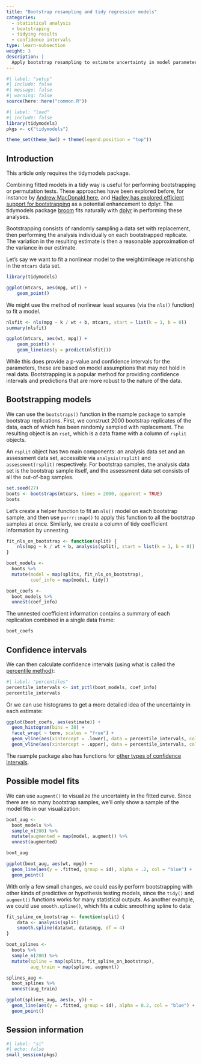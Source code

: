 ```yaml
---
title: "Bootstrap resampling and tidy regression models"
categories:
  - statistical analysis
  - bootstraping
  - tidying results
  - confidence intervals
type: learn-subsection
weight: 3
description: | 
  Apply bootstrap resampling to estimate uncertainty in model parameters.
---
```


```r
#| label: "setup"
#| include: false
#| message: false
#| warning: false
source(here::here("common.R"))
```

```r
#| label: "load"
#| include: false
library(tidymodels)
pkgs <- c("tidymodels")

theme_set(theme_bw() + theme(legend.position = "top"))
```


## Introduction

This article only requires the tidymodels package.

Combining fitted models in a tidy way is useful for performing bootstrapping or permutation tests. These approaches have been explored before, for instance by [Andrew MacDonald here](https://rstudio-pubs-static.s3.amazonaws.com/19698_a4c472606e3c43e4b94720506e49bb7b.html), and [Hadley has explored efficient support for bootstrapping](https://github.com/hadley/dplyr/issues/269) as a potential enhancement to dplyr. The tidymodels package [broom](https://broom.tidyverse.org/) fits naturally with [dplyr](https://dplyr.tidyverse.org/) in performing these analyses.

Bootstrapping consists of randomly sampling a data set with replacement, then performing the analysis individually on each bootstrapped replicate. The variation in the resulting estimate is then a reasonable approximation of the variance in our estimate.

Let's say we want to fit a nonlinear model to the weight/mileage relationship in the `mtcars` data set.

```r
library(tidymodels)

ggplot(mtcars, aes(mpg, wt)) + 
    geom_point()
```

We might use the method of nonlinear least squares (via the `nls()` function) to fit a model.

```r
nlsfit <- nls(mpg ~ k / wt + b, mtcars, start = list(k = 1, b = 0))
summary(nlsfit)

ggplot(mtcars, aes(wt, mpg)) +
    geom_point() +
    geom_line(aes(y = predict(nlsfit)))
```

While this does provide a p-value and confidence intervals for the parameters, these are based on model assumptions that may not hold in real data. Bootstrapping is a popular method for providing confidence intervals and predictions that are more robust to the nature of the data.

## Bootstrapping models

We can use the `bootstraps()` function in the rsample package to sample bootstrap replications. First, we construct 2000 bootstrap replicates of the data, each of which has been randomly sampled with replacement. The resulting object is an `rset`, which is a data frame with a column of `rsplit` objects.

An `rsplit` object has two main components: an analysis data set and an assessment data set, accessible via `analysis(rsplit)` and `assessment(rsplit)` respectively. For bootstrap samples, the analysis data set is the bootstrap sample itself, and the assessment data set consists of all the out-of-bag samples.

```r
set.seed(27)
boots <- bootstraps(mtcars, times = 2000, apparent = TRUE)
boots
```

Let's create a helper function to fit an `nls()` model on each bootstrap sample, and then use `purrr::map()` to apply this function to all the bootstrap samples at once. Similarly, we create a column of tidy coefficient information by unnesting.

```r
fit_nls_on_bootstrap <- function(split) {
    nls(mpg ~ k / wt + b, analysis(split), start = list(k = 1, b = 0))
}

boot_models <-
  boots %>% 
  mutate(model = map(splits, fit_nls_on_bootstrap),
         coef_info = map(model, tidy))

boot_coefs <- 
  boot_models %>% 
  unnest(coef_info)
```

The unnested coefficient information contains a summary of each replication combined in a single data frame:

```r
boot_coefs
```

## Confidence intervals

We can then calculate confidence intervals (using what is called the [percentile method](https://www.uvm.edu/~dhowell/StatPages/Randomization%20Tests/ResamplingWithR/BootstMeans/bootstrapping_means.html)):

```r
#| label: "percentiles"
percentile_intervals <- int_pctl(boot_models, coef_info)
percentile_intervals
```

Or we can use histograms to get a more detailed idea of the uncertainty in each estimate:

```r
ggplot(boot_coefs, aes(estimate)) +
  geom_histogram(bins = 30) +
  facet_wrap( ~ term, scales = "free") +
  geom_vline(aes(xintercept = .lower), data = percentile_intervals, col = "blue") +
  geom_vline(aes(xintercept = .upper), data = percentile_intervals, col = "blue")
```

The rsample package also has functions for [other types of confidence intervals](https://rsample.tidymodels.org/reference/int_pctl.html). 

## Possible model fits

We can use `augment()` to visualize the uncertainty in the fitted curve. Since there are so many bootstrap samples, we'll only show a sample of the model fits in our visualization:

```r
boot_aug <- 
  boot_models %>% 
  sample_n(200) %>% 
  mutate(augmented = map(model, augment)) %>% 
  unnest(augmented)

boot_aug
```

```r
ggplot(boot_aug, aes(wt, mpg)) +
  geom_line(aes(y = .fitted, group = id), alpha = .2, col = "blue") +
  geom_point()
```

With only a few small changes, we could easily perform bootstrapping with other kinds of predictive or hypothesis testing models, since the `tidy()` and `augment()` functions works for many statistical outputs. As another example, we could use `smooth.spline()`, which fits a cubic smoothing spline to data:

```r
fit_spline_on_bootstrap <- function(split) {
    data <- analysis(split)
    smooth.spline(data$wt, data$mpg, df = 4)
}

boot_splines <- 
  boots %>% 
  sample_n(200) %>% 
  mutate(spline = map(splits, fit_spline_on_bootstrap),
         aug_train = map(spline, augment))

splines_aug <- 
  boot_splines %>% 
  unnest(aug_train)

ggplot(splines_aug, aes(x, y)) +
  geom_line(aes(y = .fitted, group = id), alpha = 0.2, col = "blue") +
  geom_point()
```



## Session information {#session-info}

```r
#| label: "si"
#| echo: false
small_session(pkgs)
```
 
 
